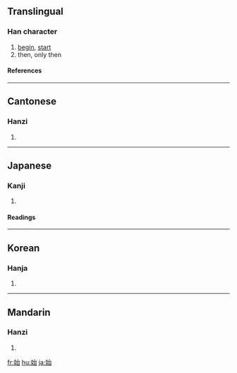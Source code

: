 ==Translingual==
===Han character===
{{Han char|rn=38|rad=女|as=05|sn=8|four=4346<sub>0</sub>|canj=女戈口 (VIR)|ids=⿰[[女]][[台]]}}
# [[begin]], [[start]]
# then, only then
====References====
{{Han ref|kx=0258.160|dkj=06166|dj=0523.220|hdz=21041.120|uh=59CB|ud=22987|bh=A96C|bd=43372}}
----

==Cantonese==
===Hanzi===
{{yue-hanzi|jyut=|y=chi2}}
# {{defn|Cantonese}}
----
==Japanese==
===Kanji===
{{ja-kanji|grade=3|rs=女05}}
# {{defn|Japanese}} 
====Readings====
{{ja-readings|on=[[し]] (shi)|kun=[[はじめる]] (hajimeru), [[はじめ]] (hajime), [[はじまる]] (hajimaru)}}
----
==Korean==
===Hanja===
{{ko-hanja|hangeul=시|rv=si|mr=si}}
# {{defn|Korean}}
----
==Mandarin==
===Hanzi===
{{cmn-hanzi|pin=[[shǐ]] (shi3)|wg=shih<sup>3</sup>}}
# {{defn|Mandarin}}

[[fr:始]]
[[hu:始]]
[[ja:始]]
